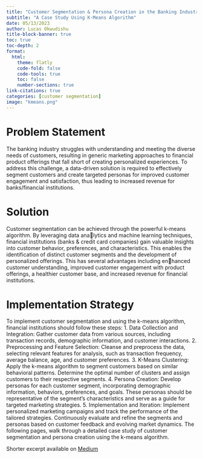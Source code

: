 ```yaml
---
title: "Customer Segmentation & Persona Creation in the Banking Industry"
subtitle: "A Case Study Using K-Means Algorithm"
date: 05/13/2023
author: Lucas Okwudishu
title-block-banner: true
toc: true
toc-depth: 2
format:
  html:
    theme: flatly
    code-fold: false
    code-tools: true
    toc: false
    number-sections: true
link-citations: true
categories: [customer segmentation]
image: "kmeans.png"
---
```


# Problem Statement
The banking industry struggles with understanding and meeting the diverse needs of customers, resulting in
generic marketing approaches to financial product offerings that fall short of creating personalized experiences.
To address this challenge, a data-driven solution is required to effectively segment customers and create
targeted personas for improved customer engagement and satisfaction, thus leading to increased revenue for
banks/financial institutions.

# Solution
Customer segmentation can be achieved through the powerful k-means algorithm. By leveraging data analytics and machine learning techniques, financial institutions (banks & credit card companies) gain valuable
insights into customer behavior, preferences, and characteristics. This enables the identification of distinct
customer segments and the development of personalized offerings. This has several advantages including enhanced customer understanding, improved customer engagement with product offerings, a healthier customer
base, and increased revenue for financial institutions.

# Implementation Strategy
To implement customer segmentation and using the k-means algorithm, financial institutions should follow
these steps:
1. Data Collection and Integration: Gather customer data from various sources, including transaction
records, demographic information, and customer interactions.
2. Preprocessing and Feature Selection: Cleanse and preprocess the data, selecting relevant features for
analysis, such as transaction frequency, average balance, age, and customer preferences.
3. K-Means Clustering: Apply the k-means algorithm to segment customers based on similar behavioral
patterns. Determine the optimal number of clusters and assign customers to their 
respective segments.
4. Persona Creation: Develop personas for each customer segment, incorporating demographic 
information, behaviors, preferences, and goals. These personas should be representative of the segment’s
characteristics and serve as a guide for targeted marketing strategies.
5. Implementation and Iteration: Implement personalized marketing campaigns and track the 
performance of the tailored strategies. Continuously evaluate and refine the segments and personas based
on customer feedback and evolving market dynamics.
The following pages, walk through a detailed case study of customer segmentation and persona creation
using the k-means algorithm.

::: callout-tip
Shorter excerpt available on [Medium](ttps://clfo2014.medium.com/using-customer-segmentation-to-create-customer-personas-34366a5f5925)

::: 
